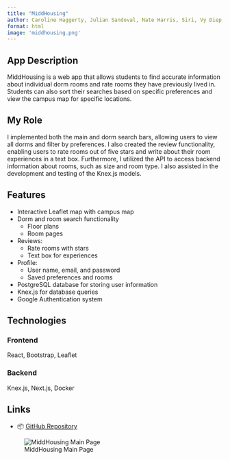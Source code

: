 ```yaml
---
title: "MiddHousing"
author: Caroline Haggerty, Julian Sandoval, Nate Harris, Siri, Vy Diep, Emmanuel Towner
format: html
image: 'middhousing.png'
---
```


## App Description
MiddHousing is a web app that allows students to find accurate information about individual dorm rooms and rate rooms they have previously lived in. Students can also sort their searches based on specific preferences and view the campus map for specific locations.

## My Role
I implemented both the main and dorm search bars, allowing users to view all dorms and filter by preferences. I also created the review functionality, enabling users to rate rooms out of five stars and write about their room experiences in a text box. Furthermore, I utilized the API to access backend information about rooms, such as size and room type. I also assisted in the development and testing of the Knex.js models.

## Features
- Interactive Leaflet map with campus map
- Dorm and room search functionality
    - Floor plans
    - Room pages
- Reviews:
    - Rate rooms with stars
    - Text box for experiences
- Profile:
    - User name, email, and password
    - Saved preferences and rooms
- PostgreSQL database for storing user information
- Knex.js for database queries
- Google Authentication system

## Technologies

### Frontend
React, Bootstrap, Leaflet

### Backend
Knex.js, Next.js, Docker

## Links
- 📦  [GitHub Repository](https://github.com/csci312a-f23/project-ellen)

![MiddHousing Main Page](middhousing.png)